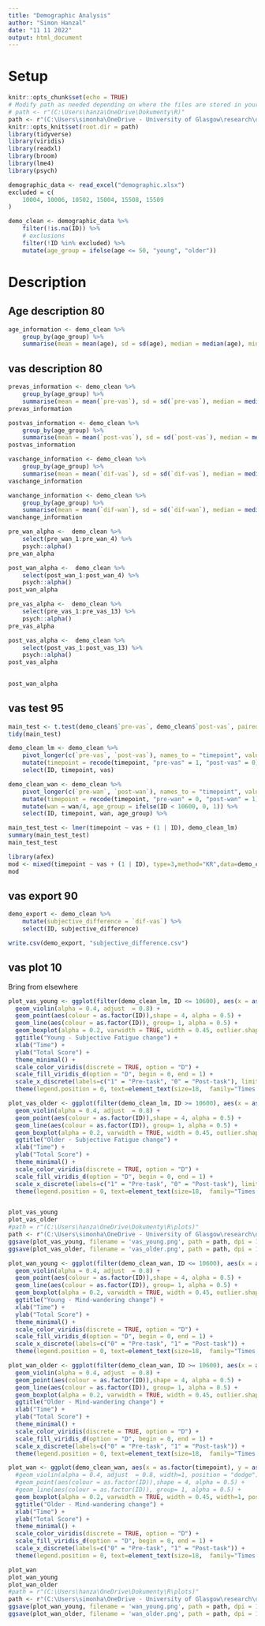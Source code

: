 ```yaml
---
title: "Demographic Analysis"
author: "Simon Hanzal"
date: "11 11 2022"
output: html_document
---
```

# Setup

```r
knitr::opts_chunk$set(echo = TRUE)
# Modify path as needed depending on where the files are stored in your device
# path <- r"(C:\Users\hanza\OneDrive\Dokumenty\R)"
path <- r"(C:\Users\simonha\OneDrive - University of Glasgow\research\data\exp1_data\compilation)"
knitr::opts_knit$set(root.dir = path)
library(tidyverse)
library(viridis)
library(readxl)
library(broom)
library(lme4)
library(psych)
```

```r
demographic_data <- read_excel("demographic.xlsx")
excluded = c(
    10004, 10006, 10502, 15004, 15508, 15509
)
```


```r
demo_clean <- demographic_data %>%
    filter(!is.na(ID)) %>%
    # exclusions
    filter(!ID %in% excluded) %>%
    mutate(age_group = ifelse(age <= 50, "young", "older"))
```

# Description

## Age description 80

``` r
age_information <- demo_clean %>%
    group_by(age_group) %>%
    summarise(mean = mean(age), sd = sd(age), median = median(age), min = min(age), max = max(age), number = n())
```

## vas description 80

```r
prevas_information <- demo_clean %>%
    group_by(age_group) %>%
    summarise(mean = mean(`pre-vas`), sd = sd(`pre-vas`), median = median(`pre-vas`), min = min(`pre-vas`), max = max(`pre-vas`), number = n())
prevas_information

postvas_information <- demo_clean %>%
    group_by(age_group) %>%
    summarise(mean = mean(`post-vas`), sd = sd(`post-vas`), median = median(`pre-vas`), min = min(`post-vas`), max = max(`post-vas`), number = n())
postvas_information

vaschange_information <- demo_clean %>%
    group_by(age_group) %>%
    summarise(mean = mean(`dif-vas`), sd = sd(`dif-vas`), median = median(`dif-vas`), min = min(`dif-vas`), max = max(`dif-vas`), number = n())
vaschange_information

wanchange_information <- demo_clean %>%
    group_by(age_group) %>%
    summarise(mean = mean(`dif-wan`), sd = sd(`dif-wan`), median = median(`dif-wan`), min = min(`dif-wan`), max = max(`dif-wan`), number = n())
wanchange_information

pre_wan_alpha <-  demo_clean %>%
    select(pre_wan_1:pre_wan_4) %>%
    psych::alpha()
pre_wan_alpha

post_wan_alpha <-  demo_clean %>%
    select(post_wan_1:post_wan_4) %>%
    psych::alpha()
post_wan_alpha

pre_vas_alpha <-  demo_clean %>%
    select(pre_vas_1:pre_vas_13) %>%
    psych::alpha()
pre_vas_alpha

post_vas_alpha <-  demo_clean %>%
    select(post_vas_1:post_vas_13) %>%
    psych::alpha()
post_vas_alpha
        

post_wan_alpha
```

## vas test 95
```r
main_test <- t.test(demo_clean$`pre-vas`, demo_clean$`post-vas`, paired = TRUE)
tidy(main_test)

demo_clean_lm <- demo_clean %>%
    pivot_longer(c(`pre-vas`, `post-vas`), names_to = "timepoint", values_to = "vas") %>%
    mutate(timepoint = recode(timepoint, "pre-vas" = 1, "post-vas" = 0)) %>%
    select(ID, timepoint, vas)

demo_clean_wan <- demo_clean %>%
    pivot_longer(c(`pre-wan`, `post-wan`), names_to = "timepoint", values_to = "wan") %>%
    mutate(timepoint = recode(timepoint, "pre-wan" = 0, "post-wan" = 1)) %>%
    mutate(wan = wan/4, age_group = ifelse(ID < 10600, 0, 1)) %>%
    select(ID, timepoint, wan, age_group) %>%

main_test_test <- lmer(timepoint ~ vas + (1 | ID), demo_clean_lm)
summary(main_test_test)
main_test_test

library(afex)
mod <- mixed(timepoint ~ vas + (1 | ID), type=3,method="KR",data=demo_clean_lm) 
mod
```

## vas export 90

```r
demo_export <- demo_clean %>%
    mutate(subjective_difference = `dif-vas`) %>%
    select(ID, subjective_difference)

write.csv(demo_export, "subjective_difference.csv")
```


## vas plot 10
Bring from elsewhere

```r
plot_vas_young <- ggplot(filter(demo_clean_lm, ID <= 10600), aes(x = as.factor(timepoint), y = as.numeric(vas), fill = as.factor(timepoint))) +
  geom_violin(alpha = 0.4, adjust  = 0.8) +
  geom_point(aes(colour = as.factor(ID)),shape = 4, alpha = 0.5) +
  geom_line(aes(colour = as.factor(ID)), group= 1, alpha = 0.5) +
  geom_boxplot(alpha = 0.2, varwidth = TRUE, width = 0.45, outlier.shape = NA, coef = 0) +
  ggtitle("Young - Subjective Fatigue change") +
  xlab("Time") +
  ylab("Total Score") +
  theme_minimal() +
  scale_color_viridis(discrete = TRUE, option = "D") +
  scale_fill_viridis_d(option = "D", begin = 0, end = 1) +
  scale_x_discrete(labels=c("1" = "Pre-task", "0" = "Post-task"), limits=rev) +
  theme(legend.position = 0, text=element_text(size=18,  family="Times New Roman"), axis.text=element_text(size=16))

plot_vas_older <- ggplot(filter(demo_clean_lm, ID >= 10600), aes(x = as.factor(timepoint), y = as.numeric(vas), fill = as.factor(timepoint))) +
  geom_violin(alpha = 0.4, adjust  = 0.8) +
  geom_point(aes(colour = as.factor(ID)),shape = 4, alpha = 0.5) +
  geom_line(aes(colour = as.factor(ID)), group= 1, alpha = 0.5) +
  geom_boxplot(alpha = 0.2, varwidth = TRUE, width = 0.45, outlier.shape = NA, coef = 0) +
  ggtitle("Older - Subjective Fatigue change") +
  xlab("Time") +
  ylab("Total Score") +
  theme_minimal() +
  scale_color_viridis(discrete = TRUE, option = "D") +
  scale_fill_viridis_d(option = "D", begin = 0, end = 1) +
  scale_x_discrete(labels=c("1" = "Pre-task", "0" = "Post-task"), limits=rev) +
  theme(legend.position = 0, text=element_text(size=18,  family="Times New Roman"), axis.text=element_text(size=16))


plot_vas_young
plot_vas_older
#path = r"(C:\Users\hanza\OneDrive\Dokumenty\R\plots)"
path <- r"(C:\Users\simonha\OneDrive - University of Glasgow\research\data\exp1_data\compilation)"
ggsave(plot_vas_young, filename = 'vas_young.png', path = path, dpi = 1200, type = 'cairo', width = 10, height = 4.5, units = 'in', bg = 'white')
ggsave(plot_vas_older, filename = 'vas_older.png', path = path, dpi = 1200, type = 'cairo', width = 10, height = 4.5, units = 'in', bg = 'white')

```

```r
plot_wan_young <- ggplot(filter(demo_clean_wan, ID <= 10600), aes(x = as.factor(timepoint), y = as.numeric(wan), fill = as.factor(timepoint))) +
  geom_violin(alpha = 0.4, adjust  = 0.8) +
  geom_point(aes(colour = as.factor(ID)),shape = 4, alpha = 0.5) +
  geom_line(aes(colour = as.factor(ID)), group= 1, alpha = 0.5) +
  geom_boxplot(alpha = 0.2, varwidth = TRUE, width = 0.45, outlier.shape = NA, coef = 0) +
  ggtitle("Young - Mind-wandering change") +
  xlab("Time") +
  ylab("Total Score") +
  theme_minimal() +
  scale_color_viridis(discrete = TRUE, option = "D") +
  scale_fill_viridis_d(option = "D", begin = 0, end = 1) +
  scale_x_discrete(labels=c("0" = "Pre-task", "1" = "Post-task")) +
  theme(legend.position = 0, text=element_text(size=18,  family="Times New Roman"), axis.text=element_text(size=16))

plot_wan_older <- ggplot(filter(demo_clean_wan, ID >= 10600), aes(x = as.factor(timepoint), y = as.numeric(wan), fill = as.factor(timepoint))) +
  geom_violin(alpha = 0.4, adjust  = 0.8) +
  geom_point(aes(colour = as.factor(ID)),shape = 4, alpha = 0.5) +
  geom_line(aes(colour = as.factor(ID)), group= 1, alpha = 0.5) +
  geom_boxplot(alpha = 0.2, varwidth = TRUE, width = 0.45, outlier.shape = NA, coef = 0) +
  ggtitle("Older - Mind-wandering change") +
  xlab("Time") +
  ylab("Total Score") +
  theme_minimal() +
  scale_color_viridis(discrete = TRUE, option = "D") +
  scale_fill_viridis_d(option = "D", begin = 0, end = 1) +
  scale_x_discrete(labels=c("0" = "Pre-task", "1" = "Post-task")) +
  theme(legend.position = 0, text=element_text(size=18,  family="Times New Roman"), axis.text=element_text(size=16))

plot_wan <- ggplot(demo_clean_wan, aes(x = as.factor(timepoint), y = as.numeric(wan), fill = as.factor(age_group))) +
  #geom_violin(alpha = 0.4, adjust  = 0.8, width=1, position = "dodge") +
  #geom_point(aes(colour = as.factor(ID)),shape = 4, alpha = 0.5) +
  #geom_line(aes(colour = as.factor(ID)), group= 1, alpha = 0.5) +
  geom_boxplot(alpha = 0.2, varwidth = TRUE, width = 0.45, width=1, position = "dodge") +
  ggtitle("Older - Mind-wandering change") +
  xlab("Time") +
  ylab("Total Score") +
  theme_minimal() +
  scale_color_viridis(discrete = TRUE, option = "D") +
  scale_fill_viridis_d(option = "D", begin = 0, end = 1) +
  scale_x_discrete(labels=c("0" = "Pre-task", "1" = "Post-task")) +
  theme(legend.position = 0, text=element_text(size=18,  family="Times New Roman"), axis.text=element_text(size=16))

plot_wan
plot_wan_young
plot_wan_older
#path = r"(C:\Users\hanza\OneDrive\Dokumenty\R\plots)"
path <- r"(C:\Users\simonha\OneDrive - University of Glasgow\research\data\exp1_data\compilation)"
ggsave(plot_wan_young, filename = 'wan_young.png', path = path, dpi = 1200, type = 'cairo', width = 10, height = 4.5, units = 'in', bg = 'white')
ggsave(plot_wan_older, filename = 'wan_older.png', path = path, dpi = 1200, type = 'cairo', width = 10, height = 4.5, units = 'in', bg = 'white')

```

